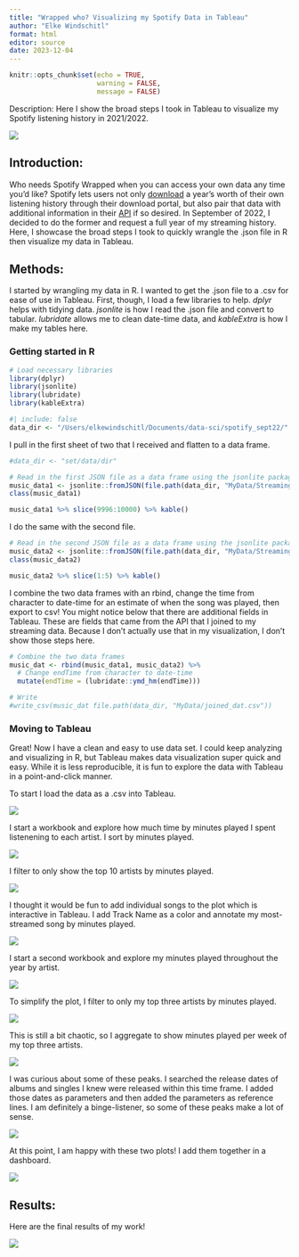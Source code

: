 ```yaml
---
title: "Wrapped who? Visualizing my Spotify Data in Tableau"
author: "Elke Windschitl"
format: html
editor: source
date: 2023-12-04
---
```

```r
knitr::opts_chunk$set(echo = TRUE, 
                      warning = FALSE,
                      message = FALSE)
```

Description: Here I show the broad steps I took in Tableau to visualize my Spotify listening history in 2021/2022.

![](images/music/music-dashboard.png)

## Introduction:

Who needs Spotify Wrapped when you can access your own data any time you'd like? Spotify lets users not only [download](https://support.spotify.com/us/article/data-rights-and-privacy-settings/) a year's worth of their own listening history through their download portal, but also pair that data with additional information in their [API](https://developer.spotify.com/documentation/web-api) if so desired. In September of 2022, I decided to do the former and request a full year of my streaming history. Here, I showcase the broad steps I took to quickly wrangle the .json file in R then visualize my data in Tableau.

## Methods:

I started by wrangling my data in R. I wanted to get the .json file to a .csv for ease of use in Tableau. First, though, I load a few libraries to help. *dplyr* helps with tidying data. *jsonlite* is how I read the .json file and convert to tabular. *lubridate* allows me to clean date-time data, and *kableExtra* is how I make my tables here.

### Getting started in R

```r
# Load necessary libraries
library(dplyr)
library(jsonlite)
library(lubridate)
library(kableExtra)
```

```r
#| include: false
data_dir <- "/Users/elkewindschitl/Documents/data-sci/spotify_sept22/"
```

I pull in the first sheet of two that I received and flatten to a data frame.

```r
#data_dir <- "set/data/dir"

# Read in the first JSON file as a data frame using the jsonlite package
music_data1 <- jsonlite::fromJSON(file.path(data_dir, "MyData/StreamingHistory0.json"), flatten = TRUE)
class(music_data1)

music_data1 %>% slice(9996:10000) %>% kable()
```

I do the same with the second file.

```r
# Read in the second JSON file as a data frame using the jsonlite package
music_data2 <- jsonlite::fromJSON(file.path(data_dir, "MyData/StreamingHistory1.json"), flatten = TRUE)
class(music_data2)

music_data2 %>% slice(1:5) %>% kable()
```

I combine the two data frames with an rbind, change the time from character to date-time for an estimate of when the song was played, then export to csv! You might notice below that there are additional fields in Tableau. These are fields that came from the API that I joined to my streaming data. Because I don't actually use that in my visualization, I don't show those steps here.

```r
# Combine the two data frames
music_dat <- rbind(music_data1, music_data2) %>%
  # Change endTime from character to date-time
  mutate(endTime = (lubridate::ymd_hm(endTime)))

# Write
#write_csv(music_dat file.path(data_dir, "MyData/joined_dat.csv"))
```

### Moving to Tableau

Great! Now I have a clean and easy to use data set. I could keep analyzing and visualizing in R, but Tableau makes data visualization super quick and easy. While it is less reproducible, it is fun to explore the data with Tableau in a point-and-click manner.

To start I load the data as a .csv into Tableau.

![](images/music/data.png)

I start a workbook and explore how much time by minutes played I spent listenening to each artist. I sort by minutes played.

![](images/music/many-top-artists.png)

I filter to only show the top 10 artists by minutes played.

![](images/music/top-10-artist.png)

I thought it would be fun to add individual songs to the plot which is interactive in Tableau. I add Track Name as a color and annotate my most-streamed song by minutes played.

![](images/music/top-10-by-song.png)

I start a second workbook and explore my minutes played throughout the year by artist.

![](images/music/many-timeseries.png)

To simplify the plot, I filter to only my top three artists by minutes played.

![](images/music/daily-three-timeseries.png)

This is still a bit chaotic, so I aggregate to show minutes played per week of my top three artists.

![](images/music/weekly-three-timeseries.png)

I was curious about some of these peaks. I searched the release dates of albums and singles I knew were released within this time frame. I added those dates as parameters and then added the parameters as reference lines. I am definitely a binge-listener, so some of these peaks make a lot of sense.

![](images/music/annotated-timeseries.png)

At this point, I am happy with these two plots! I add them together in a dashboard.

![](images/music/end-in-tab.png)

## Results:

Here are the final results of my work!

![](images/music/music-dashboard.png)